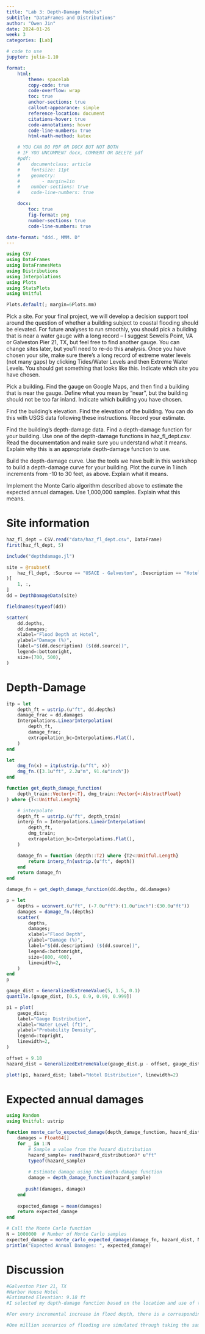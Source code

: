```yaml
---
title: "Lab 3: Depth-Damage Models"
subtitle: "DataFrames and Distributions"
author: "Owen Jin"
date: 2024-01-26
week: 3
categories: [Lab]

# code to use
jupyter: julia-1.10

format: 
    html:
        theme: spacelab
        copy-code: true
        code-overflow: wrap
        toc: true
        anchor-sections: true
        callout-appearance: simple
        reference-location: document
        citations-hover: true
        code-annotations: hover
        code-line-numbers: true
        html-math-method: katex

    # YOU CAN DO PDF OR DOCX BUT NOT BOTH
    # IF YOU UNCOMMENT docx, COMMENT OR DELETE pdf
    #pdf:
    #    documentclass: article
    #    fontsize: 11pt
    #    geometry:
    #        - margin=1in  
    #    number-sections: true
    #    code-line-numbers: true

    docx: 
        toc: true
        fig-format: png
        number-sections: true
        code-line-numbers: true

date-format: "ddd., MMM. D"
---
```



```julia
using CSV
using DataFrames
using DataFramesMeta
using Distributions
using Interpolations
using Plots
using StatsPlots
using Unitful

Plots.default(; margin=6Plots.mm)
```

Pick a site. For your final project, we will develop a decision support tool around the question of whether a building subject to coastal flooding should be elevated. For future analyses to run smoothly, you should pick a building that is near a water gauge with a long record – I suggest Sewells Point, VA or Galveston Pier 21, TX, but feel free to find another gauge. You can change sites later, but you’ll need to re-do this analysis. Once you have chosen your site, make sure there’s a long record of extreme water levels (not many gaps) by clicking Tides/Water Levels and then Extreme Water Levels. You should get something that looks like this. Indicate which site you have chosen.

Pick a building. Find the gauge on Google Maps, and then find a building that is near the gauge. Define what you mean by “near”, but the building should not be too far inland. Indicate which building you have chosen.

Find the building’s elevation. Find the elevation of the building. You can do this with USGS data following these instructions. Record your estimate.

Find the building’s depth-damage data. Find a depth-damage function for your building. Use one of the depth-damage functions in haz_fl_dept.csv. Read the documemtation and make sure you understand what it means. Explain why this is an appropriate depth-damage function to use.

Build the depth-damage curve. Use the tools we have built in this workshop to build a depth-damage curve for your building. Plot the curve in 1 inch increments from -10 to 30 feet, as above. Explain what it means.

Implement the Monte Carlo algorithm described above to estimate the expected annual damages. Use 1,000,000 samples. Explain what this means.

# Site information
```julia
haz_fl_dept = CSV.read("data/haz_fl_dept.csv", DataFrame)
first(haz_fl_dept, 5)

include("depthdamage.jl")

site = @rsubset(
    haz_fl_dept, :Source == "USACE - Galveston", :Description == "Hotel, structure"
)[
    1, :,
]
dd = DepthDamageData(site)

fieldnames(typeof(dd))

scatter(
    dd.depths,
    dd.damages;
    xlabel="Flood Depth at Hotel",
    ylabel="Damage (%)",
    label="$(dd.description) ($(dd.source))",
    legend=:bottomright,
    size=(700, 500),
)
```
# Depth-Damage
```julia
itp = let
    depth_ft = ustrip.(u"ft", dd.depths)
    damage_frac = dd.damages
    Interpolations.LinearInterpolation(
        depth_ft,
        damage_frac;
        extrapolation_bc=Interpolations.Flat(),
    )
end

let
    dmg_fn(x) = itp(ustrip.(u"ft", x))
    dmg_fn.([3.1u"ft", 2.2u"m", 91.4u"inch"])
end

function get_depth_damage_function(
    depth_train::Vector{<:T}, dmg_train::Vector{<:AbstractFloat}
) where {T<:Unitful.Length}

    # interpolate
    depth_ft = ustrip.(u"ft", depth_train)
    interp_fn = Interpolations.LinearInterpolation(
        depth_ft,
        dmg_train;
        extrapolation_bc=Interpolations.Flat(),
    )

    damage_fn = function (depth::T2) where {T2<:Unitful.Length}
        return interp_fn(ustrip.(u"ft", depth))
    end
    return damage_fn
end

damage_fn = get_depth_damage_function(dd.depths, dd.damages)

p = let
    depths = uconvert.(u"ft", (-7.0u"ft"):(1.0u"inch"):(30.0u"ft"))
    damages = damage_fn.(depths)
    scatter(
        depths,
        damages;
        xlabel="Flood Depth",
        ylabel="Damage (%)",
        label="$(dd.description) ($(dd.source))",
        legend=:bottomright,
        size=(800, 400),
        linewidth=2,
    )
end
p
```

```julia
gauge_dist = GeneralizedExtremeValue(5, 1.5, 0.1)
quantile.(gauge_dist, [0.5, 0.9, 0.99, 0.999])

p1 = plot(
    gauge_dist;
    label="Gauge Distribution",
    xlabel="Water Level (ft)",
    ylabel="Probability Density",
    legend=:topright,
    linewidth=2,
)

offset = 9.18
hazard_dist = GeneralizedExtremeValue(gauge_dist.μ - offset, gauge_dist.σ, gauge_dist.ξ)

plot!(p1, hazard_dist; label="Hotel Distribution", linewidth=2)

```

# Expected annual damages
```julia
using Random
using Unitful: ustrip

function monte_carlo_expected_damage(depth_damage_function, hazard_distribution, N)
    damages = Float64[] 
    for _ in 1:N
        # Sample a value from the hazard distribution
        hazard_sample= rand(hazard_distribution)* u"ft"
        typeof(hazard_sample)
        
        # Estimate damage using the depth-damage function
        damage = depth_damage_function(hazard_sample)
        
       push!(damages, damage)
    end
    
    expected_damage = mean(damages)
    return expected_damage
end

# Call the Monte Carlo function
N = 1000000  # Number of Monte Carlo samples
expected_damage = monte_carlo_expected_damage(damage_fn, hazard_dist, N)
println("Expected Annual Damages: ", expected_damage)

```
# Discussion
```julia
#Galveston Pier 21, TX
#Harbor House Hotel
#Estimated Elevation: 9.18 ft
#I selected my depth-damage function based on the location and use of the building (hotel) to accurately estimate the damages that would occur in my chosen site.

#For every incremental increase in flood depth, there is a corresponding increase in damage.

#One million scenarios of flooding are simulated through taking the samples, and the depth of flooding accounting for the offset is plugged into the depth-damage function, generating an estimated damage percentage. The average percentage through those million samples becomes the expected damage.

```